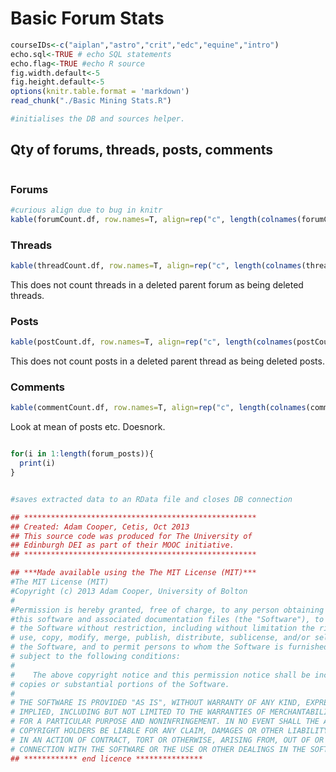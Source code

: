 Basic Forum Stats
========================================================

```r
courseIDs<-c("aiplan","astro","crit","edc","equine","intro")
echo.sql<-TRUE # echo SQL statements
echo.flag<-TRUE #echo R source
fig.width.default<-5
fig.height.default<-5
options(knitr.table.format = 'markdown')
read_chunk("./Basic Mining Stats.R")
```

```r
#initialises the DB and sources helper.
```

Qty of forums, threads, posts, comments
-----------

```r
```
### Forums

```r
#curious align due to bug in knitr
kable(forumCount.df, row.names=T, align=rep("c", length(colnames(forumCount.df))))
```

### Threads

```r
kable(threadCount.df, row.names=T, align=rep("c", length(colnames(threadCount.df))))
```

This does not count threads in a deleted parent forum as being deleted threads.

### Posts

```r
kable(postCount.df, row.names=T, align=rep("c", length(colnames(postCount.df))))
```

This does not count posts in a deleted parent thread as being deleted posts.

### Comments

```r
kable(commentCount.df, row.names=T, align=rep("c", length(colnames(commentCount.df))))
```

Look at mean of posts etc. Doesn\t work.

```r
```
```r

for(i in 1:length(forum_posts)){
  print(i)
}

```

```r
```



```r
#saves extracted data to an RData file and closes DB connection
```
```r
## ****************************************************
## Created: Adam Cooper, Cetis, Oct 2013
## This source code was produced for The University of
## Edinburgh DEI as part of their MOOC initiative.
## ****************************************************

## ***Made available using the The MIT License (MIT)***
#The MIT License (MIT)
#Copyright (c) 2013 Adam Cooper, University of Bolton
#
#Permission is hereby granted, free of charge, to any person obtaining a copy of
#this software and associated documentation files (the "Software"), to deal in
# the Software without restriction, including without limitation the rights to
# use, copy, modify, merge, publish, distribute, sublicense, and/or sell copies of
# the Software, and to permit persons to whom the Software is furnished to do so,
# subject to the following conditions:
#    
#    The above copyright notice and this permission notice shall be included in all
# copies or substantial portions of the Software.
# 
# THE SOFTWARE IS PROVIDED "AS IS", WITHOUT WARRANTY OF ANY KIND, EXPRESS OR
# IMPLIED, INCLUDING BUT NOT LIMITED TO THE WARRANTIES OF MERCHANTABILITY, FITNESS
# FOR A PARTICULAR PURPOSE AND NONINFRINGEMENT. IN NO EVENT SHALL THE AUTHORS OR
# COPYRIGHT HOLDERS BE LIABLE FOR ANY CLAIM, DAMAGES OR OTHER LIABILITY, WHETHER
# IN AN ACTION OF CONTRACT, TORT OR OTHERWISE, ARISING FROM, OUT OF OR IN
# CONNECTION WITH THE SOFTWARE OR THE USE OR OTHER DEALINGS IN THE SOFTWARE.
## ************ end licence ***************
```
